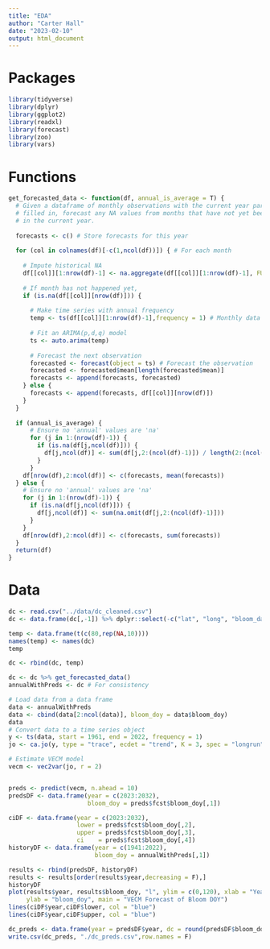 ```yaml
---
title: "EDA"
author: "Carter Hall"
date: "2023-02-10"
output: html_document
---
```


# Packages

```r
library(tidyverse)
library(dplyr)
library(ggplot2)
library(readxl)
library(forecast)
library(zoo)
library(vars)
```


# Functions
```r
get_forecasted_data <- function(df, annual_is_average = T) {
  # Given a dataframe of monthly observations with the current year partially
  # filled in, forecast any NA values from months that have not yet been recorded
  # in the current year.
  
  forecasts <- c() # Store forecasts for this year
  
  for (col in colnames(df)[-c(1,ncol(df))]) { # For each month
    
    # Impute historical NA
    df[[col]][1:nrow(df)-1] <- na.aggregate(df[[col]][1:nrow(df)-1], FUN = mean) 
    
    # If month has not happened yet,
    if (is.na(df[[col]][nrow(df)])) {
    
      # Make time series with annual frequency
      temp <- ts(df[[col]][1:nrow(df)-1],frequency = 1) # Monthly data
      
      # Fit an ARIMA(p,d,q) model
      ts <- auto.arima(temp) 
      
      # Forecast the next observation 
      forecasted <- forecast(object = ts) # Forecast the observation
      forecasted <- forecasted$mean[length(forecasted$mean)]
      forecasts <- append(forecasts, forecasted)
    } else {
      forecasts <- append(forecasts, df[[col]][nrow(df)]) 
    }
  }
  
  if (annual_is_average) {
      # Ensure no 'annual' values are 'na'
      for (j in 1:(nrow(df)-1)) {
        if (is.na(df[j,ncol(df)])) {
          df[j,ncol(df)] <- sum(df[j,2:(ncol(df)-1)]) / length(2:(ncol(df)-1))
        }
      }
    df[nrow(df),2:ncol(df)] <- c(forecasts, mean(forecasts))
  } else {
    # Ensure no 'annual' values are 'na'
    for (j in 1:(nrow(df)-1)) {
      if (is.na(df[j,ncol(df)])) {
        df[j,ncol(df)] <- sum(na.omit(df[j,2:(ncol(df)-1)]))
      }
    }
    df[nrow(df),2:ncol(df)] <- c(forecasts, sum(forecasts))
  }
  return(df)
}
```

# Data

```r
dc <- read.csv("../data/dc_cleaned.csv") 
dc <- data.frame(dc[,-1]) %>% dplyr::select(-c("lat", "long", "bloom_date", "location", "alt", "MONTH", "ELEVATION", "LATITUDE", "LONGITUDE", "year", "DT00", "DP01", "DP10", "CDSD", "DSND", "DSNW", "TAVG", "DT32", "DX70", "EMSN", "EMXT", "HDSD", "DYFG", "EMNT", "PRCP"))
```

```r
temp <- data.frame(t(c(80,rep(NA,10))))
names(temp) <- names(dc)
temp

dc <- rbind(dc, temp)

dc <- dc %>% get_forecasted_data()
annualWithPreds <- dc # For consistency
```

```r
# Load data from a data frame
data <- annualWithPreds
data <- cbind(data[2:ncol(data)], bloom_doy = data$bloom_doy)
data
# Convert data to a time series object
y <- ts(data, start = 1961, end = 2022, frequency = 1)
jo <- ca.jo(y, type = "trace", ecdet = "trend", K = 3, spec = "longrun")

# Estimate VECM model
vecm <- vec2var(jo, r = 2)


preds <- predict(vecm, n.ahead = 10)
predsDF <- data.frame(year = c(2023:2032), 
                      bloom_doy = preds$fcst$bloom_doy[,1])

ciDF <- data.frame(year = c(2023:2032),
                   lower = preds$fcst$bloom_doy[,2],
                   upper = preds$fcst$bloom_doy[,3],
                   ci    = preds$fcst$bloom_doy[,4])
historyDF <- data.frame(year = c(1941:2022),  
                        bloom_doy = annualWithPreds[,1])

results <- rbind(predsDF, historyDF)
results <- results[order(results$year,decreasing = F),]
historyDF
plot(results$year, results$bloom_doy, "l", ylim = c(0,120), xlab = "Year", 
     ylab = "bloom_doy", main = "VECM Forecast of Bloom DOY")
lines(ciDF$year,ciDF$lower, col = "blue")
lines(ciDF$year,ciDF$upper, col = "blue")
```
```r
dc_preds <- data.frame(year = predsDF$year, dc = round(predsDF$bloom_doy))
write.csv(dc_preds, "./dc_preds.csv",row.names = F)
```



